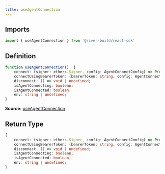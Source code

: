 ```yaml
---
title: useAgentConnection
---
```


## Imports

```ts
import { useAgentConnection } from '@river-build/react-sdk'
```

## Definition

```ts
function useAgentConnection(): {
    connect: (signer: ethers.Signer, config: AgentConnectConfig) => Promise<SyncAgent | undefined>;
    connectUsingBearerToken: (bearerToken: string, config: AgentConnectConfig) => Promise<SyncAgent | undefined>;
    disconnect: () => void | undefined;
    isAgentConnecting: boolean;
    isAgentConnected: boolean;
    env: string | undefined;
}
```

**Source:** [useAgentConnection](https://github.com/river-build/river/blob/main/packages/react-sdk/src/useAgentConnection.ts)

## Return Type

```ts
{
    connect: (signer: ethers.Signer, config: AgentConnectConfig) => Promise<SyncAgent | undefined>;
    connectUsingBearerToken: (bearerToken: string, config: AgentConnectConfig) => Promise<SyncAgent | undefined>;
    disconnect: () => void | undefined;
    isAgentConnecting: boolean;
    isAgentConnected: boolean;
    env: string | undefined;
}
```
